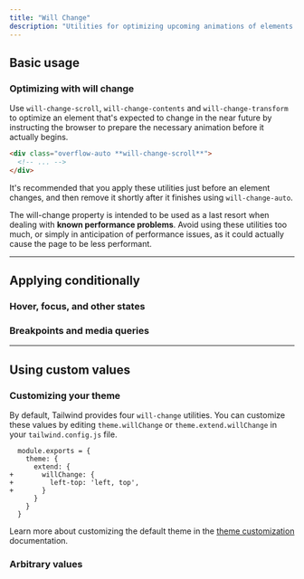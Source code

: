 ```yaml
---
title: "Will Change"
description: "Utilities for optimizing upcoming animations of elements that are expected to change."
---
```




## Basic usage

### Optimizing with will change

Use `will-change-scroll`, `will-change-contents` and `will-change-transform` to optimize an element that's expected to change in the near future by instructing the browser to prepare the necessary animation before it actually begins.

```html
<div class="overflow-auto **will-change-scroll**">
  <!-- ... -->
</div>
```

It's recommended that you apply these utilities just before an element changes, and then remove it shortly after it finishes using `will-change-auto`.

The will-change property is intended to be used as a last resort when dealing with **known performance problems**. Avoid using these utilities too much, or simply in anticipation of performance issues, as it could actually cause the page to be less performant.

---

## <Heading ignore>Applying conditionally</Heading>

### <Heading ignore>Hover, focus, and other states</Heading>

<HoverFocusAndOtherStates defaultClass="will-change-auto" featuredClass="will-change-scroll" />

### <Heading ignore>Breakpoints and media queries</Heading>

<BreakpointsAndMediaQueries defaultClass="will-change-auto" featuredClass="will-change-scroll" />

---

## Using custom values

### Customizing your theme

By default, Tailwind provides four `will-change` utilities. You can customize these values by editing `theme.willChange` or `theme.extend.willChange` in your `tailwind.config.js` file.

```diff-js tailwind.config.js
  module.exports = {
    theme: {
      extend: {
+       willChange: {
+         left-top: 'left, top',
+       }
      }
    }
  }
```

Learn more about customizing the default theme in the [theme customization](/docs/theme#customizing-the-default-theme) documentation.

### Arbitrary values

<ArbitraryValues property="will-change" featuredClass="will-change-[top,left]" />
